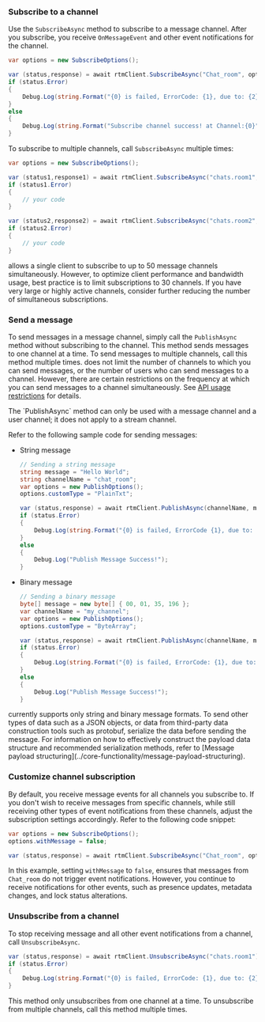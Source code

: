<PlatformWrapper platform="unity">

### Subscribe to a channel

Use the `SubscribeAsync` method to subscribe to a message channel. After you subscribe, you receive `OnMessageEvent` and other event notifications for the channel.

```csharp
var options = new SubscribeOptions();

var (status,response) = await rtmClient.SubscribeAsync("Chat_room", options);
if (status.Error)
{
    Debug.Log(string.Format("{0} is failed, ErrorCode: {1}, due to: {2}", status.Operation, status.ErrorCode, status.Reason));
}
else
{
    Debug.Log(string.Format("Subscribe channel success! at Channel:{0}", response.ChannelName));
}
```

To subscribe to multiple channels, call `SubscribeAsync` multiple times:

```csharp
var options = new SubscribeOptions();

var (status1,response1) = await rtmClient.SubscribeAsync("chats.room1", options);
if (status1.Error)
{
    // your code
}

var (status2,response2) = await rtmClient.SubscribeAsync("chats.room2", options);
if (status2.Error)
{
    // your code
}
```

<Admonition type="info">
<Vg k="SIG" /> allows a single client to subscribe to up to 50 message channels simultaneously. However, to optimize client performance and bandwidth usage, best practice is to limit subscriptions to 30 channels. If you have very large or highly active channels, consider further reducing the number of simultaneous subscriptions.
</Admonition>

### Send a message

To send messages in a message channel, simply call the `PublishAsync` method without subscribing to the channel. This method sends messages to one channel at a time. To send messages to multiple channels, call this method multiple times. <Vg k="MESS_SDK" /> does not limit the number of channels to which you can send messages, or the number of users who can send messages to a channel. However, there are certain restrictions on the frequency at which you can send messages to a channel simultaneously. See [API usage restrictions](../reference/limitations) for details.

<Admonition type="info" title="Info">
The `PublishAsync` method can only be used with a message channel and a user channel; it does not apply to a stream channel.
</Admonition>

Refer to the following sample code for sending messages:

* String message

    ```csharp
    // Sending a string message
    string message = "Hello World";
    string channelName = "chat_room";
    var options = new PublishOptions();
    options.customType = "PlainTxt";

    var (status,response) = await rtmClient.PublishAsync(channelName, message, options);
    if (status.Error)
    {
        Debug.Log(string.Format("{0} is failed, ErrorCode {1}, due to: {2}", status.Operation, status.ErrorCode, status.Reason));
    }
    else
    {
        Debug.Log("Publish Message Success!");
    }
    ```

* Binary message

    ```csharp
    // Sending a binary message
    byte[] message = new byte[] { 00, 01, 35, 196 };
    var channelName = "my_channel";
    var options = new PublishOptions();
    options.customType = "ByteArray";

    var (status,response) = await rtmClient.PublishAsync(channelName, message, options);
    if (status.Error)
    {
        Debug.Log(string.Format("{0} is failed, ErrorCode: {1}, due to: {2}", status.Operation, status.ErrorCode, status.Reason));
    }
    else
    {
        Debug.Log("Publish Message Success!");
    }
    ```

<Admonition type="info">
<Vg k="SIG" /> currently supports only string and binary message formats. To send other types of data such as a JSON objects, or data from third-party data construction tools such as protobuf, serialize the data before sending the message. For information on how to effectively construct the payload data structure and recommended serialization methods, refer to [Message payload structuring](../core-functionality/message-payload-structuring).
</Admonition>

### Customize channel subscription

By default, you receive message events for all channels you subscribe to. If you don't wish to receive messages from specific channels, while still receiving other types of event notifications from these channels, adjust the subscription settings accordingly. Refer to the following code snippet:

```csharp
var options = new SubscribeOptions();
options.withMessage = false;

var (status,response) = await rtmClient.SubscribeAsync("Chat_room", options);

```

In this example, setting `withMessage` to `false`, ensures that messages from `Chat_room` do not trigger event notifications. However, you continue to receive notifications for other events, such as presence updates, metadata changes, and lock status alterations.

### Unsubscribe from a channel

To stop receiving message and all other event notifications from a channel, call `UnsubscribeAsync`.

```csharp
var (status,response) = await rtmClient.UnsubscribeAsync("chats.room1");
if (status.Error)
{
    Debug.Log(string.Format("{0} is failed, ErrorCode: {1}, due to: {2}", status.Operation, status.ErrorCode, status.Reason));
}
```

This method only unsubscribes from one channel at a time. To unsubscribe from multiple channels, call this method multiple times.

</PlatformWrapper>
